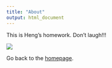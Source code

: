 ```yaml
---
title: "About"
output: html_document
---
```


This is Heng's homework. Don't laugh!!!

![](https://media1.giphy.com/media/v1.Y2lkPTc5MGI3NjExNGd5a3h6aGxrZHl3bnh3OXR4dHB6cm9tZ3J3cXBnMjV0aWFwcGFuayZlcD12MV9pbnRlcm5hbF9naWZfYnlfaWQmY3Q9Zw/kePYfGmpNtzAQ/giphy.gif)

Go back to the [homepage](index.html).